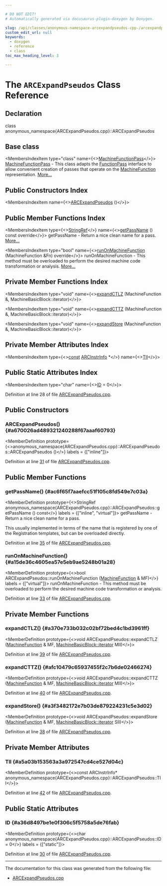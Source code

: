```yaml
---

# DO NOT EDIT!
# Automatically generated via docusaurus-plugin-doxygen by Doxygen.

slug: /api/classes/anonymous-namespace-arcexpandpseudos-cpp-/arcexpandpseudos
custom_edit_url: null
keywords:
  - doxygen
  - reference
  - class
toc_max_heading_level: 3

---
```





# The `ARCExpandPseudos` Class Reference

<DoxygenPage pluginConfig={pluginConfig}>



## Declaration

<CodeBlock>class anonymous_namespace{ARCExpandPseudos.cpp}::ARCExpandPseudos</CodeBlock>

## Base class

<MembersIndex>

<MembersIndexItem
  type="class"
  name={<><a href="/docs/api/classes/llvm/machinefunctionpass">MachineFunctionPass</a></>}>
<a href="/docs/api/classes/llvm/machinefunctionpass">MachineFunctionPass</a> - This class adapts the <a href="/docs/api/classes/llvm/functionpass">FunctionPass</a> interface to allow convenient creation of passes that operate on the <a href="/docs/api/classes/llvm/machinefunction">MachineFunction</a> representation. <a href="/docs/api/classes/llvm/machinefunctionpass/#details">More...</a>
</MembersIndexItem>

</MembersIndex>

## Public Constructors Index

<MembersIndex>

<MembersIndexItem
  name={<><a href="#a670026ad489321240288f67aaaf60793">ARCExpandPseudos</a> ()</>}>
</MembersIndexItem>

</MembersIndex>

## Public Member Functions Index

<MembersIndex>

<MembersIndexItem
  type={<><a href="/docs/api/classes/llvm/stringref">StringRef</a></>}
  name={<><a href="#ac6f65f7aaefcc51f105c8fd549e7c03a">getPassName</a> () const override</>}>
getPassName - Return a nice clean name for a pass. <a href="#ac6f65f7aaefcc51f105c8fd549e7c03a">More...</a>
</MembersIndexItem>

<MembersIndexItem
  type="bool"
  name={<><a href="#a15de36c4605ea57e5eb9ae5248b01a28">runOnMachineFunction</a> (MachineFunction &amp;Fn) override</>}>
runOnMachineFunction - This method must be overloaded to perform the desired machine code transformation or analysis. <a href="#a15de36c4605ea57e5eb9ae5248b01a28">More...</a>
</MembersIndexItem>

</MembersIndex>

## Private Member Functions Index

<MembersIndex>

<MembersIndexItem
  type="void"
  name={<><a href="#a370e733b032c02bf72bed4c1bd3961ff">expandCTLZ</a> (MachineFunction &amp;, MachineBasicBlock::iterator)</>}>
</MembersIndexItem>

<MembersIndexItem
  type="void"
  name={<><a href="#afc10479c65937455f2c7b6de02466274">expandCTTZ</a> (MachineFunction &amp;, MachineBasicBlock::iterator)</>}>
</MembersIndexItem>

<MembersIndexItem
  type="void"
  name={<><a href="#a3f3482172e7b03de879224231c5e3d02">expandStore</a> (MachineFunction &amp;, MachineBasicBlock::iterator)</>}>
</MembersIndexItem>

</MembersIndex>

## Private Member Attributes Index

<MembersIndex>

<MembersIndexItem
  type={<><a href="/docs/api/files/lib/lib/target/lib/target/aarch64/aarch64promoteconstant-cpp/#a90f8350fecae261c25be85d38b451bff">const</a> <a href="/docs/api/classes/llvm/arcinstrinfo">ARCInstrInfo</a> &#42;</>}
  name={<><a href="#a5a03b153563a3a972547cd4ce527d04c">TII</a></>}>
</MembersIndexItem>

</MembersIndex>

## Public Static Attributes Index

<MembersIndex>

<MembersIndexItem
  type="char"
  name={<><a href="#a36d8497be1e0f306c5f5758a5de76fab">ID</a> = 0</>}>
</MembersIndexItem>

</MembersIndex>


Definition at line 28 of file <a href="/docs/api/files/lib/lib/target/lib/target/arc/arcexpandpseudos-cpp">ARCExpandPseudos.cpp</a>.

<SectionDefinition>

## Public Constructors

### ARCExpandPseudos() {#a670026ad489321240288f67aaaf60793}

<MemberDefinition
  prototype={<>anonymous&#95;namespace&#123;ARCExpandPseudos.cpp&#125;::ARCExpandPseudos::ARCExpandPseudos ()</>}
  labels = {["inline"]}>

Definition at line <a href="/docs/api/files/lib/lib/target/lib/target/arc/arcexpandpseudos-cpp/#l00031">31</a> of file <a href="/docs/api/files/lib/lib/target/lib/target/arc/arcexpandpseudos-cpp">ARCExpandPseudos.cpp</a>.
</MemberDefinition>

</SectionDefinition>

<SectionDefinition>

## Public Member Functions

### getPassName() {#ac6f65f7aaefcc51f105c8fd549e7c03a}

<MemberDefinition
  prototype={<>StringRef anonymous&#95;namespace&#123;ARCExpandPseudos.cpp&#125;::ARCExpandPseudos::getPassName () const</>}
  labels = {["inline", "virtual"]}>
getPassName - Return a nice clean name for a pass.

This usually implemented in terms of the name that is registered by one of the Registration templates, but can be overloaded directly.

Definition at line <a href="/docs/api/files/lib/lib/target/lib/target/arc/arcexpandpseudos-cpp/#l00035">35</a> of file <a href="/docs/api/files/lib/lib/target/lib/target/arc/arcexpandpseudos-cpp">ARCExpandPseudos.cpp</a>.
</MemberDefinition>

### runOnMachineFunction() {#a15de36c4605ea57e5eb9ae5248b01a28}

<MemberDefinition
  prototype={<>bool ARCExpandPseudos::runOnMachineFunction (<a href="/docs/api/classes/llvm/machinefunction">MachineFunction</a> &amp; MF)</>}
  labels = {["virtual"]}>
runOnMachineFunction - This method must be overloaded to perform the desired machine code transformation or analysis.

Definition at line <a href="/docs/api/files/lib/lib/target/lib/target/arc/arcexpandpseudos-cpp/#l00033">33</a> of file <a href="/docs/api/files/lib/lib/target/lib/target/arc/arcexpandpseudos-cpp">ARCExpandPseudos.cpp</a>.
</MemberDefinition>

</SectionDefinition>

<SectionDefinition>

## Private Member Functions

### expandCTLZ() {#a370e733b032c02bf72bed4c1bd3961ff}

<MemberDefinition
  prototype={<>void ARCExpandPseudos::expandCTLZ (<a href="/docs/api/classes/llvm/machinefunction">MachineFunction</a> &amp; MF, <a href="/docs/api/classes/llvm/machinebasicblock/#ae34c996b58df9b9ce6695a0c8b70c533">MachineBasicBlock::iterator</a> MII)</>}>

Definition at line <a href="/docs/api/files/lib/lib/target/lib/target/arc/arcexpandpseudos-cpp/#l00039">39</a> of file <a href="/docs/api/files/lib/lib/target/lib/target/arc/arcexpandpseudos-cpp">ARCExpandPseudos.cpp</a>.
</MemberDefinition>

### expandCTTZ() {#afc10479c65937455f2c7b6de02466274}

<MemberDefinition
  prototype={<>void ARCExpandPseudos::expandCTTZ (<a href="/docs/api/classes/llvm/machinefunction">MachineFunction</a> &amp; MF, <a href="/docs/api/classes/llvm/machinebasicblock/#ae34c996b58df9b9ce6695a0c8b70c533">MachineBasicBlock::iterator</a> MII)</>}>

Definition at line <a href="/docs/api/files/lib/lib/target/lib/target/arc/arcexpandpseudos-cpp/#l00040">40</a> of file <a href="/docs/api/files/lib/lib/target/lib/target/arc/arcexpandpseudos-cpp">ARCExpandPseudos.cpp</a>.
</MemberDefinition>

### expandStore() {#a3f3482172e7b03de879224231c5e3d02}

<MemberDefinition
  prototype={<>void ARCExpandPseudos::expandStore (<a href="/docs/api/classes/llvm/machinefunction">MachineFunction</a> &amp; MF, <a href="/docs/api/classes/llvm/machinebasicblock/#ae34c996b58df9b9ce6695a0c8b70c533">MachineBasicBlock::iterator</a> SII)</>}>

Definition at line <a href="/docs/api/files/lib/lib/target/lib/target/arc/arcexpandpseudos-cpp/#l00038">38</a> of file <a href="/docs/api/files/lib/lib/target/lib/target/arc/arcexpandpseudos-cpp">ARCExpandPseudos.cpp</a>.
</MemberDefinition>

</SectionDefinition>

<SectionDefinition>

## Private Member Attributes

### TII {#a5a03b153563a3a972547cd4ce527d04c}

<MemberDefinition
  prototype={<>const ARCInstrInfo&#42; anonymous&#95;namespace&#123;ARCExpandPseudos.cpp&#125;::ARCExpandPseudos::TII</>}>

Definition at line <a href="/docs/api/files/lib/lib/target/lib/target/arc/arcexpandpseudos-cpp/#l00042">42</a> of file <a href="/docs/api/files/lib/lib/target/lib/target/arc/arcexpandpseudos-cpp">ARCExpandPseudos.cpp</a>.
</MemberDefinition>

</SectionDefinition>

<SectionDefinition>

## Public Static Attributes

### ID {#a36d8497be1e0f306c5f5758a5de76fab}

<MemberDefinition
  prototype={<>char anonymous&#95;namespace&#123;ARCExpandPseudos.cpp&#125;::ARCExpandPseudos::ID = 0</>}
  labels = {["static"]}>

Definition at line <a href="/docs/api/files/lib/lib/target/lib/target/arc/arcexpandpseudos-cpp/#l00030">30</a> of file <a href="/docs/api/files/lib/lib/target/lib/target/arc/arcexpandpseudos-cpp">ARCExpandPseudos.cpp</a>.
</MemberDefinition>

</SectionDefinition>

<hr/>

The documentation for this class was generated from the following file:

<ul>
<li><a href="/docs/api/files/lib/lib/target/lib/target/arc/arcexpandpseudos-cpp">ARCExpandPseudos.cpp</a></li>
</ul>

</DoxygenPage>

